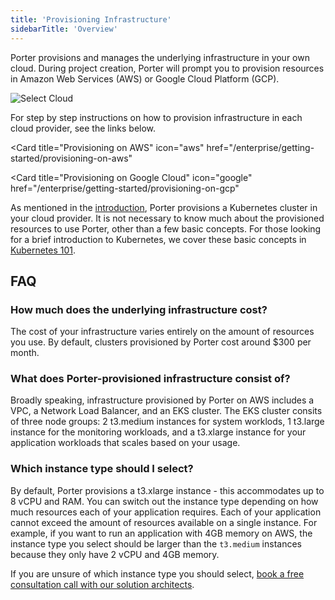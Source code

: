 ```yaml
---
title: 'Provisioning Infrastructure'
sidebarTitle: 'Overview'
---
```


Porter provisions and manages the underlying infrastructure in your own cloud. During project creation, Porter will prompt you to provision resources in Amazon Web Services (AWS) or Google Cloud Platform (GCP).

![Select Cloud](/images/enterprise/provisioning-infrastructure/cloud-selection.png)

For step by step instructions on how to provision infrastructure in each cloud provider, see the links below.

<Card
  title="Provisioning on AWS"
  icon="aws"
  href="/enterprise/getting-started/provisioning-on-aws"
></Card>
<Card
  title="Provisioning on Google Cloud"
  icon="google"
  href="/enterprise/getting-started/provisioning-on-gcp"
></Card>

As mentioned in the [introduction](/introduction#relationship-with-kubernetes), Porter provisions a Kubernetes cluster in your cloud provider. It is not necessary to know much about the provisioned resources to use Porter, other than a few basic concepts. For those looking for a brief introduction to Kubernetes, we cover these basic concepts in [Kubernetes 101](/other/kubernetes-101).

## FAQ[](#faq 'Direct link to heading')

### How much does the underlying infrastructure cost?[](#how-much-does-the-underlying-infrastructure-cost 'Direct link to heading')

The cost of your infrastructure varies entirely on the amount of resources you use. By default, clusters provisioned by Porter cost around $300 per month.

### What does Porter-provisioned infrastructure consist of?

Broadly speaking, infrastructure provisioned by Porter on AWS includes a VPC, a Network Load Balancer, and an EKS cluster. The EKS cluster consits of three node groups: 2 t3.medium instances for system worklods, 1 t3.large instance for the monitoring workloads, and a t3.xlarge instance for your application workloads that scales based on your usage.

### Which instance type should I select?[](#which-instance-type-should-i-select 'Direct link to heading')

By default, Porter provisions a t3.xlarge instance - this accommodates up to 8 vCPU and  RAM. You can switch out the instance type depending on how much resources each of your application requires. Each of your application cannot exceed the amount of resources available on a single instance. For example, if you want to run an application with 4GB memory on AWS, the instance type you select should be larger than the `t3.medium` instances because they only have 2 vCPU and 4GB memory.

If you are unsure of which instance type you should select, [book a free consultation call with our solution architects](https://cal.com/talk-to-porter/15min).